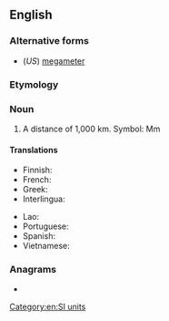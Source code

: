{{also|mégamètre|mega-metre}}
==English==

===Alternative forms===
* (''US'') [[megameter]]

===Etymology===
{{prefix|mega|metre|lang=en}}

===Noun===
{{en-noun}}

# A distance of 1,000 km. Symbol: Mm

====Translations====
{{trans-top|a distance of 1,000 km}}
* Finnish: {{t|fi|megametri}}
* French: {{t+|fr|mégamètre|m}}
* Greek: {{t|el|megametro}}
* Interlingua: {{t|ia|megametro}}
{{trans-mid}}
* Lao: {{t+|lo|ເມກາແມັດ|sc=Laoo}}
* Portuguese: {{t+|pt|megâmetro|m}}
* Spanish: {{t|es|megametro}}
* Vietnamese: {{t|vi|megamet}}
{{trans-bottom}}

===Anagrams===
* {{anagrams|en|mega-meter|megameter}}

[[Category:en:SI units]]
